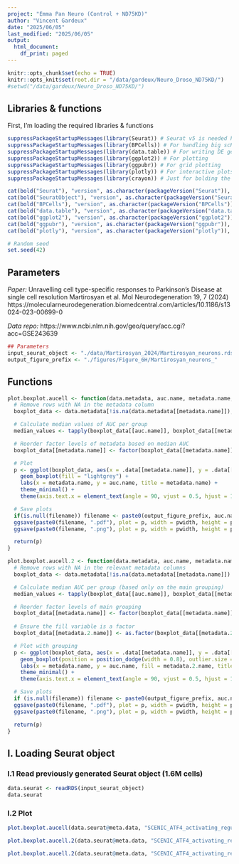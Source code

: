 ```yaml
---
project: "Emma Pan Neuro (Control + ND75KD)"
author: "Vincent Gardeux"
date: "2025/06/05"
last_modified: "2025/06/05"
output:
  html_document:
    df_print: paged
---
```


```r
knitr::opts_chunk$set(echo = TRUE)
knitr::opts_knit$set(root.dir = "/data/gardeux/Neuro_Droso_ND75KD/")
#setwd("/data/gardeux/Neuro_Droso_ND75KD/")
```

## Libraries & functions

First, I'm loading the required libraries & functions

```r
suppressPackageStartupMessages(library(Seurat)) # Seurat v5 is needed here
suppressPackageStartupMessages(library(BPCells)) # For handling big scRNAseq data in Seurat
suppressPackageStartupMessages(library(data.table)) # For writing DE gene file
suppressPackageStartupMessages(library(ggplot2)) # For plotting
suppressPackageStartupMessages(library(ggpubr)) # For grid plotting
suppressPackageStartupMessages(library(plotly)) # For interactive plots
suppressPackageStartupMessages(library(crayon)) # Just for bolding the console output :D

cat(bold("Seurat"), "version", as.character(packageVersion("Seurat")), "\n")
cat(bold("SeuratObject"), "version", as.character(packageVersion("SeuratObject")), "\n")
cat(bold("BPCells"), "version", as.character(packageVersion("BPCells")), "\n")
cat(bold("data.table"), "version", as.character(packageVersion("data.table")), "\n")
cat(bold("ggplot2"), "version", as.character(packageVersion("ggplot2")), "\n")
cat(bold("ggpubr"), "version", as.character(packageVersion("ggpubr")), "\n")
cat(bold("plotly"), "version", as.character(packageVersion("plotly")), "\n")

# Random seed
set.seed(42)
```

## Parameters

*Paper:*
Unravelling cell type-specific responses to Parkinson’s Disease at single cell resolution
Martirosyan et al.
Mol Neurodegeneration 19, 7 (2024)
https://molecularneurodegeneration.biomedcentral.com/articles/10.1186/s13024-023-00699-0

*Data repo:* https://www.ncbi.nlm.nih.gov/geo/query/acc.cgi?acc=GSE243639

```r
## Parameters
input_seurat_object <- "./data/Martirosyan_2024/Martirosyan_neurons.rds"
output_figure_prefix <- "./figures/Figure_6H/Martirosyan_neurons_"
```

## Functions

```r
plot.boxplot.aucell <- function(data.metadata, auc.name, metadata.name, pwidth = 5, pheight = 7, filename = NULL) {
  # Remove rows with NA in the metadata column
  boxplot_data <- data.metadata[!is.na(data.metadata[[metadata.name]]), ]

  # Calculate median values of AUC per group
  median_values <- tapply(boxplot_data[[auc.name]], boxplot_data[[metadata.name]], median)

  # Reorder factor levels of metadata based on median AUC
  boxplot_data[[metadata.name]] <- factor(boxplot_data[[metadata.name]], levels = names(sort(median_values, decreasing = FALSE)))

  # Plot
  p <- ggplot(boxplot_data, aes(x = .data[[metadata.name]], y = .data[[auc.name]])) +
    geom_boxplot(fill = "lightgrey") +
    labs(x = metadata.name, y = auc.name, title = metadata.name) +
    theme_minimal() +
    theme(axis.text.x = element_text(angle = 90, vjust = 0.5, hjust = 1), legend.position = "none")

  # Save plots
  if(is.null(filename)) filename <- paste0(output_figure_prefix, auc.name, "_AUCell_ordered_boxplot_", metadata.name)
  ggsave(paste0(filename, ".pdf"), plot = p, width = pwidth, height = pheight, bg = "white")
  ggsave(paste0(filename, ".png"), plot = p, width = pwidth, height = pheight, dpi = 1000, bg = "white")

  return(p)
}
```

```r
plot.boxplot.aucell.2 <- function(data.metadata, auc.name, metadata.name, metadata.2.name, pwidth = 5, pheight = 7, filename = NULL) {
  # Remove rows with NA in the relevant metadata columns
  boxplot_data <- data.metadata[!is.na(data.metadata[[metadata.name]]) & !is.na(data.metadata[[metadata.2.name]]), ]

  # Calculate median AUC per group (based only on the main grouping)
  median_values <- tapply(boxplot_data[[auc.name]], boxplot_data[[metadata.name]], median)

  # Reorder factor levels of main grouping
  boxplot_data[[metadata.name]] <- factor(boxplot_data[[metadata.name]], levels = names(sort(median_values, decreasing = FALSE)))
  
  # Ensure the fill variable is a factor
  boxplot_data[[metadata.2.name]] <- as.factor(boxplot_data[[metadata.2.name]])

  # Plot with grouping
  p <- ggplot(boxplot_data, aes(x = .data[[metadata.name]], y = .data[[auc.name]], fill = .data[[metadata.2.name]])) +
    geom_boxplot(position = position_dodge(width = 0.8), outlier.size = 0.5) +
    labs(x = metadata.name, y = auc.name, fill = metadata.2.name, title = metadata.name) +
    theme_minimal() +
    theme(axis.text.x = element_text(angle = 90, vjust = 0.5, hjust = 1))

  # Save plots
  if (is.null(filename)) filename <- paste0(output_figure_prefix, auc.name, "_AUCell_ordered_grouped_boxplot_", metadata.name, "_by_", metadata.2.name)
  ggsave(paste0(filename, ".pdf"), plot = p, width = pwidth, height = pheight, bg = "white")
  ggsave(paste0(filename, ".png"), plot = p, width = pwidth, height = pheight, dpi = 1000, bg = "white")

  return(p)
}
```

## I. Loading Seurat object

### I.1 Read previously generated Seurat object (1.6M cells)

```r
data.seurat <- readRDS(input_seurat_object)
data.seurat
```

### I.2 Plot

```r
plot.boxplot.aucell(data.seurat@meta.data, "SCENIC_ATF4_activating_regulon", "IDENT", 2, 3)
```

```r
plot.boxplot.aucell.2(data.seurat@meta.data, "SCENIC_ATF4_activating_regulon", "IDENT", "sex", pwidth = 10)
```

```r
plot.boxplot.aucell.2(data.seurat@meta.data, "SCENIC_ATF4_activating_regulon", "IDENT", "clinicalDiag", pwidth = 10)
```